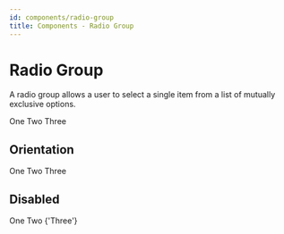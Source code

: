 ```yaml
---
id: components/radio-group
title: Components - Radio Group
---
```


# Radio Group

A radio group allows a user to select a single item from a list of mutually exclusive options.

<Example>
  <RadioGroup>
    <Radio value="one">One</Radio>
    <Radio value="two">Two</Radio>
    <Radio value="three">Three</Radio>
  </RadioGroup>
</Example>

## Orientation

<Example>
  <RadioGroup orientation="horizontal">
    <Radio value="one">One</Radio>
    <Radio value="two">Two</Radio>
    <Radio value="three">Three</Radio>
  </RadioGroup>
</Example>

## Disabled

<Example>
  <RadioGroup>
    <Radio value="one">One</Radio>
    <Radio value="two">Two</Radio>
    <Radio value="three" isDisabled>{'Three'}</Radio>
  </RadioGroup>
</Example>
